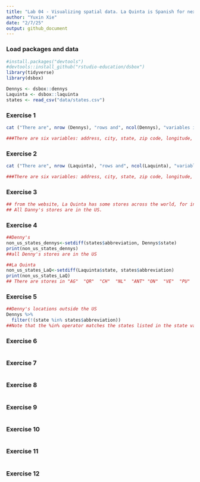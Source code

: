 ```yaml
---
title: "Lab 04 - Visualizing spatial data. La Quinta is Spanish for next to Denny's, Pt. 1"
author: "Yuxin Xie"
date: "2/7/25"
output: github_document
---
```


### Load packages and data
```r
#install.packages("devtools")
#devtools::install_github("rstudio-education/dsbox")
library(tidyverse) 
library(dsbox) 
```

```r
Dennys <- dsbox::dennys
Laquinta <- dsbox::laquinta
states <- read_csv("data/states.csv")
```

### Exercise 1
```r
cat ("There are", nrow (Dennys), "rows and", ncol(Dennys), "variables in the Dennys dataset.", "\n") 

###There are six variables: address, city, state, zip code, longitude, and latitude. Each row represents one Denny's store. 
```

### Exercise 2
```r
cat ("There are", nrow (Laquinta), "rows and", ncol(Laquinta), "variables in the Laquinta dataset.", "\n") 

###There are six variables: address, city, state, zip code, longitude, and latitude. Each row represents one La Quinta store. 
```
### Exercise 3
```r
## from the website, La Quinta has some stores across the world, for instance, in South America: Chile, Colombia, Ecuador. In Asia: China. In Europe: Turkey. 
## All Danny's stores are in the US.
```

### Exercise 4
```r
##Denny's 
non_us_states_dennys<-setdiff(states$abbreviation, Dennys$state)
print(non_us_states_dennys)
##all Denny's stores are in the US

##La Quinta 
non_us_states_LaQ<-setdiff(Laquinta$state, states$abbreviation)
print(non_us_states_LaQ)
## There are stores in "AG"  "QR"  "CH"  "NL"  "ANT" "ON"  "VE"  "PU"  "SL"  "FM"  "BC" outside of the US. 
```


### Exercise 5
```r
##Denny's locations outside the US
Dennys %>%
  filter(!(state %in% states$abbreviation))
##Note that the %in% operator matches the states listed in the state variable to those listed in states$abbreviation. The ! operator means not. 
```

### Exercise 6

```r

```

### Exercise 7

```r

```

### Exercise 8

```r

```

### Exercise 9

```r

```

### Exercise 10

```r

```

### Exercise 11

```r

```

### Exercise 12

```r

```





